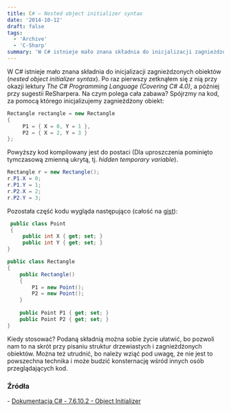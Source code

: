 ```yaml
---
title: C# — Nested object initializer syntax
date: '2014-10-12'
draft: false
tags:
  - 'Archive'
  - 'C-Sharp'
summary: 'W C# istnieje mało znana składnia do inicjalizacji zagnieżdzonych obiektów (nested object initializer syntax).'
---
```


W C# istnieje mało znana składnia do inicjalizacji zagnieżdzonych obiektów (_nested object initializer syntax_). Po raz pierwszy zetknąłem się z nią przy okazji lektury _The C# Programming Language (Covering C# 4.0)_, a później przy sugestii ReSharpera. Na czym polega cała zabawa? Spójrzmy na kod, za pomocą którego inicjalizujemy zagnieżdżony obiekt: 

```csharp
Rectangle rectangle = new Rectangle
{
     P1 = { X = 0, Y = 1 },
     P2 = { X = 2, Y = 3 }
}; 
```

 Powyższy kod kompilowany jest do postaci (Dla uproszczenia pominięto tymczasową zmienną ukrytą, tj. _hidden temporary variable_).

```csharp
Rectangle r = new Rectangle(); 
r.P1.X = 0;
r.P1.Y = 1;
r.P2.X = 2;
r.P2.Y = 3; 
```

 Pozostała część kodu wygląda następująco (całość na [gist](https://gist.github.com/dariusz-wozniak/3cc70aa649761d6a0076 "gist")): 

```csharp
 public class Point
 {
     public int X { get; set; }
     public int Y { get; set; }
}

public class Rectangle
{
    public Rectangle()
    {
        P1 = new Point();
        P2 = new Point();
    }
    
    public Point P1 { get; set; }
    public Point P2 { get; set; } 
} 
```

 Kiedy stosować? Podaną składnią można sobie życie ułatwić, bo pozwoli nam to na skrót przy pisaniu struktur drzewiastych i zagnieżdżonych obiektów. Można też utrudnić, bo należy wziąć pod uwagę, że nie jest to powszechna technika i może budzić konsternację wśród innych osób przeglądających kod.


### Źródła

\- [Dokumentacja C# - 7.6.10.2 - Object Initializer](http://books.google.pl/books?id=s-IH_x6ytuQC&pg=PT434&lpg=PT434&dq=nested+7.6.10.2&source=bl&ots=ls631RfRfU&sig=v_7KJ_JymXXQklwPtdjQ5lR9hXY&hl=pl&sa=X&ei=kqE6VPeQEZOxabzpgrgI&ved=0CEAQ6AEwBA#v=onepage&q=nested%207.6.10.2&f=false)